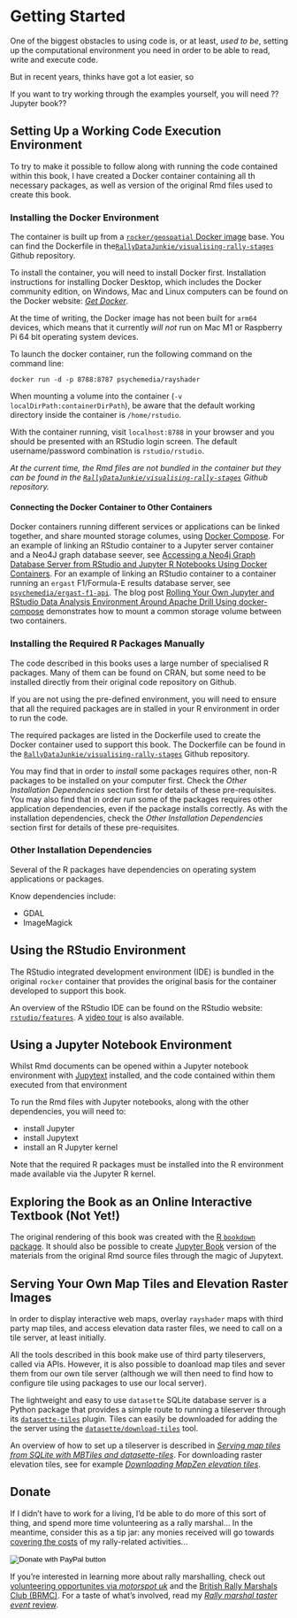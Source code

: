 # Getting Started

One of the biggest obstacles to using code is, or at least, *used to be*, setting up the computational environment you need in order to be able to read, write and execute code.

But in recent years, thinks have got a lot easier, so 

If you want to try working through the examples yourself, you will need ?? Jupyter book??


## Setting Up a Working Code Execution Environment

To try to make it possible to follow along with running the code contained within this book, I have created a Docker container containing all th necessary packages, as well as version of the original Rmd files used to create this book.


### Installing the Docker Environment

The container is built up from a [`rocker/geospatial` Docker image](https://github.com/rocker-org/geospatial) base. You can find the Dockerfile in the[`RallyDataJunkie/visualising-rally-stages`](https://github.com/RallyDataJunkie/visualising-rally-stages) Github repository.

To install the container, you will need to install Docker first. Installation instructions for installing Docker Desktop, which includes the Docker community edition, on Windows, Mac and Linux computers can be found on the Docker website: [*Get Docker*](https://docs.docker.com/get-docker/).

At the time of writing, the Docker image has not been built for `arm64` devices, which means that it currently *will not* run on Mac M1 or Raspberry Pi 64 bit operating system devices.

To launch the docker container, run the following command on the command line:

`docker run -d -p 8788:8787 psychemedia/rayshader`

When mounting a volume into the container (`-v localDirPath:containerDirPath`), be aware that the default working directory inside the container is `/home/rstudio`.

With the container running, visit `localhost:8788` in your browser and you should be presented with an RStudio login screen. The default username/password combination is `rstudio/rstudio`.

*At the current time, the Rmd files are not bundled in the container but they can be found in the [`RallyDataJunkie/visualising-rally-stages`](https://github.com/RallyDataJunkie/visualising-rally-stages) Github repository.*

#### Connecting the Docker Container to Other Containers

Docker containers running different services or applications can be linked together, and share mounted storage columes, using [Docker Compose](https://docs.docker.com/compose/). For an example of linking an RStudio container to a Jupyter server container and a Neo4J graph database seever, see [Accessing a Neo4j Graph Database Server from RStudio and Jupyter R Notebooks Using Docker Containers](https://blog.ouseful.info/2016/04/12/accessing-a-neo4j-graph-database-server-from-rstudio-and-jupyter-r-notebooks-using-docker-containers/). For an example of linking an RStudio container to a container running an `ergast` F1/Formula-E results database server, see [`psychemedia/ergast-f1-api`](https://github.com/psychemedia/ergast-f1-api). The blog post [Rolling Your Own Jupyter and RStudio Data Analysis Environment Around Apache Drill Using docker-compose](https://blog.ouseful.info/2017/06/16/rolling-your-own-jupyter-and-rstudio-data-analysis-environment-around-apache-drill-using-docker-compose/) demonstrates how to mount a common storage volume between two containers.

### Installing the Required R Packages Manually

The code described in this books uses a large number of specialised R packages. Many of them can be found on CRAN, but some need to be installed directly from their original code repository on Github.

If you are not using the pre-defined environment, you will need to ensure that all the required packages are in stalled in your R environment in order to run the code.

The required packages are listed in the Dockerfile used to create the Docker container used to support this book. The Dockerfile can be found in the [`RallyDataJunkie/visualising-rally-stages`](https://github.com/RallyDataJunkie/visualising-rally-stages) Github repository.

You may find that in order to *install* some packages requires other, non-R packages to be installed on your computer first. Check the *Other Installation Dependencies* section first for details of these pre-requisites. 
You may also find that in order *run* some of the packages requires other application dependencies, even if the package installs correctly. As with the installation dependencies, check the *Other Installation Dependencies* section first for details of these pre-requisites. 


### Other Installation Dependencies

Several of the R packages have dependencies on operating system applications or packages.

Know dependencies include:

- GDAL
- ImageMagick


## Using the RStudio Environment

The RStudio integrated development environment (IDE) is bundled in the original `rocker` container that provides the original basis for the container developed to support this book.

An overview of the RStudio IDE can be found on the RStudio website: [`rstudio/features`](https://rstudio.com/products/rstudio/features/). A [video tour](https://rstudio.com/products/rstudio/) is also available.

## Using a Jupyter Notebook Environment

Whilst Rmd documents can be opened within a Jupyter notebook environment with [Jupytext](https://jupytext.readthedocs.io/) installed, and the code contained within them executed from that environment

To run the Rmd files with Jupyter notebooks, along with the other dependencies, you will need to:

- install Jupyter
- install Jupytext
- install an R Jupyter kernel

Note that the required R packages must be installed into the R environment made available via the Jupyter R kernel.


## Exploring the Book as an Online Interactive Textbook (Not Yet!)

The original rendering of this book was created with the [R `bookdown` package](https://bookdown.org/). It should also be possible to create [Jupyter Book](https://jupyterbook.org/intro.html) version of the materials from the original Rmd source files through the magic of Jupytext.

## Serving Your Own Map Tiles and Elevation Raster Images

In order to display interactive web maps, overlay `rayshader` maps with third party map tiles, and access elevation data raster files, we need to call on a tile server, at least initially.

All the tools described in this book make use of third party tileservers, called via APIs. However, it is also possible to doanload map tiles and sever them from our own tile server (although we will then need to find how to configure tile using packages to use our local server).

The lightweight and easy to use `datasette` SQLite database server is a Python package that provides a simple route to running a tileserver through its [`datasette-tiles`](https://datasette.io/plugins/datasette-tiles) plugin. Tiles can easily be downloaded for adding the the server using the [`datasette/download-tiles`](https://datasette.io/tools/download-tiles) tool.

An overview of how to set up a tileserver is described in [*Serving map tiles from SQLite with MBTiles and datasette-tiles*](https://simonwillison.net/2021/Feb/4/datasette-tiles/). For downloading raster elevation tiles, see for example [*Downloading MapZen elevation tiles*](https://til.simonwillison.net/gis/mapzen-elevation-tiles).


## Donate

If I didn't have to work for a living, I'd be able to do more of this sort of thing, and spend more time volunteering as a rally marshal... In the meantime, consider this as a tip jar: any monies received will go towards [covering the costs](https://revdancatt.com/2021/02/05/a-short-essay-on-pricing-pen-plotter-art) of my rally-related activities...

<form action="https://www.paypal.com/donate" method="post" target="_top">
<input type="hidden" name="hosted_button_id" value="RJ7ZF3A9BXTRU" />
<input type="image" src="https://www.paypalobjects.com/en_GB/i/btn/btn_donate_SM.gif" border="0" name="submit" title="PayPal - The safer, easier way to pay online!" alt="Donate with PayPal button" />
<img alt="" border="0" src="https://www.paypal.com/en_GB/i/scr/pixel.gif" width="1" height="1" />
</form>

If you're interested in learning more about rally marshalling, check out [volunteering opportunites via *motorspot uk*](https://www.motorsportuk.org/volunteers/marshals/) and the [British Rally Marshals Club (BRMC)](https://www.brmc.org.uk/). For a taste of what's involved, read my [*Rally marshal taster event* review](https://blog.ouseful.info/2018/01/27/rally-marshal-taster-event/).